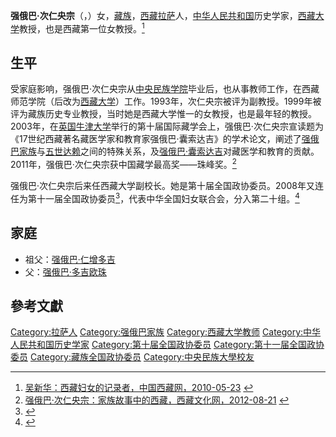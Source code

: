 '''强俄巴·次仁央宗'''（{{bo|z=བྱང་ངོས་པ་ཚེ་རིང་དབྱངས་འཛོམས་|w=byang ngos pa tshe ring dbyangs 'dzoms}}，{{bd|1953年||}}）女，[[藏族|藏族]]，[[西藏|西藏]][[拉萨|拉萨]]人，[[中华人民共和国|中华人民共和国]]历史学家，[[西藏大学|西藏大学]]教授，也是西藏第一位女教授。<ref>[http://www.tibet.cn/2009jrb/gdfw/201005/t20100519_580849.htm 吴新华：西藏妇女的记录者，中国西藏网，2010-05-23] {{webarchive|url=https://web.archive.org/web/20150417141939/http://www.tibet.cn/2009jrb/gdfw/201005/t20100519_580849.htm |date=2015-04-17 }}</ref>

==生平==
受家庭影响，强俄巴·次仁央宗从[[中央民族学院|中央民族学院]]毕业后，也从事教师工作，在西藏师范学院（后改为[[西藏大学|西藏大学]]）工作。1993年，次仁央宗被评为副教授。1999年被评为藏族历史专业教授，当时她是西藏大学惟一的女教授，也是最年轻的教授。2003年，在[[英国|英国]][[牛津大学|牛津大学]]举行的第十届国际藏学会上，强俄巴·次仁央宗宣读题为《17世纪西藏著名藏医学家和教育家强俄巴·囊索达吉》的学术论文，阐述了[[强俄巴家族|强俄巴家族]]与[[五世达赖|五世达赖]]之间的特殊关系，及[[强俄巴·囊索达吉|强俄巴·囊索达吉]]对藏医学和教育的贡献。2011年，强俄巴·次仁央宗获中国藏学最高奖——珠峰奖。<ref name=xzwh>[http://www.tibetculture.net/2012zjxh/lszc/201212/t20121224_1837250.html 强俄巴·次仁央宗：家族故事中的西藏，西藏文化网，2012-08-21] {{webarchive|url=https://web.archive.org/web/20150417192332/http://www.tibetculture.net/2012zjxh/lszc/201212/t20121224_1837250.html |date=2015-04-17 }}</ref>

强俄巴·次仁央宗后来任西藏大学副校长。她是第十届全国政协委员。2008年又连任为第十一届全国政协委员<ref>{{cite news|title=第十一届全国政协委员名单|url=http://www.indaa.com.cn/zt/2009qglh/zxzs/200903/t20090303_127573.html|accessdate=2013-04-09|newspaper=新华社北京1月25日电 中国人民政治协商会议第十一届全国委员会委员名单(共2237人，2008年1月25日政协第十届全国委员会常务委员会第二十次会议通过)|date=2008年1月25日|deadurl=yes|archiveurl=https://web.archive.org/web/20130928014403/http://www.indaa.com.cn/zt/2009qglh/zxzs/200903/t20090303_127573.html|archivedate=2013年9月28日|df=}}</ref>，代表中华全国妇女联合会，分入第二十组。<ref>{{cite news|title=全国政协信息-强俄巴·次仁央宗|url=http://www.cppcc.gov.cn/CMS/wylibary/showJcwyxtInfoWylibary.action?tabJcwyxt.guid=11W0006590&wytype=wjwy|accessdate=2013-04-11|newspaper=全国政协委员会|archive-date=2015-04-17|archive-url=https://web.archive.org/web/20150417193507/http://www.cppcc.gov.cn/CMS/wylibary/showJcwyxtInfoWylibary.action?tabJcwyxt.guid=11W0006590&wytype=wjwy|dead-url=no}}</ref>

==家庭==
*祖父：[[强俄巴·仁增多吉|强俄巴·仁增多吉]]
*父：[[强俄巴·多吉欧珠|强俄巴·多吉欧珠]]

==參考文獻==
{{reflist}}

[[Category:拉萨人|Category:拉萨人]]
[[Category:强俄巴家族|Category:强俄巴家族]]
[[Category:西藏大学教师|Category:西藏大学教师]]
[[Category:中华人民共和国历史学家|Category:中华人民共和国历史学家]]
[[Category:第十届全国政协委员|Category:第十届全国政协委员]]
[[Category:第十一届全国政协委员|Category:第十一届全国政协委员]]
[[Category:藏族全国政协委员|Category:藏族全国政协委员]]
[[Category:中央民族大學校友|Category:中央民族大學校友]]